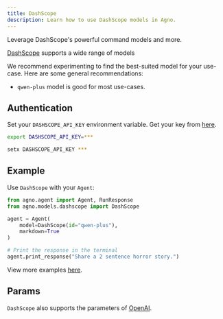 ```yaml
---
title: DashScope
description: Learn how to use DashScope models in Agno.
---
```


Leverage DashScope's powerful command models and more.

[DashScope](https://dashscope.aliyun.com/) supports a wide range of models

We recommend experimenting to find the best-suited model for your use-case. Here are some general recommendations:

- `qwen-plus` model is good for most use-cases.

## Authentication

Set your `DASHSCOPE_API_KEY` environment variable. Get your key from [here](https://dashscope.aliyun.com/api-keys).

<CodeGroup>

```bash Mac
export DASHSCOPE_API_KEY=***
```

```bash Windows
setx DASHSCOPE_API_KEY ***
```

</CodeGroup>

## Example

Use `DashScope` with your `Agent`:

<CodeGroup>

```python agent.py
from agno.agent import Agent, RunResponse
from agno.models.dashscope import DashScope

agent = Agent(
    model=DashScope(id="qwen-plus"),
    markdown=True
)

# Print the response in the terminal
agent.print_response("Share a 2 sentence horror story.")

```

</CodeGroup>

<Note> View more examples [here](/examples/models/dashscope/basic). </Note>

## Params

<Snippet file="model-dashscope-params.mdx" />

`DashScope` also supports the parameters of [OpenAI](/reference/models/openai).
